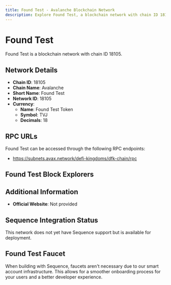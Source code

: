 ```yaml
--- 
title: Found Test - Avalanche Blockchain Network
description: Explore Found Test, a blockchain network with chain ID 18105. Learn about its native currency, Found Test Token, and how to interact with the network.
---
```


# Found Test

Found Test is a blockchain network with chain ID 18105.

## Network Details

- **Chain ID**: 18105
- **Chain Name**: Avalanche
- **Short Name**: Found Test
- **Network ID**: 18105
- **Currency**: 
  - **Name**: Found Test Token
  - **Symbol**: TVJ
  - **Decimals**: 18

## RPC URLs

Found Test can be accessed through the following RPC endpoints:

- https://subnets.avax.network/defi-kingdoms/dfk-chain/rpc

## Found Test Block Explorers



## Additional Information

- **Official Website**: Not provided

## Sequence Integration Status

This network does not yet have Sequence support but is available for deployment.

## Found Test Faucet

When building with Sequence, faucets aren't necessary due to our smart account infrastructure. This allows for a smoother onboarding process for your users and a better developer experience.
